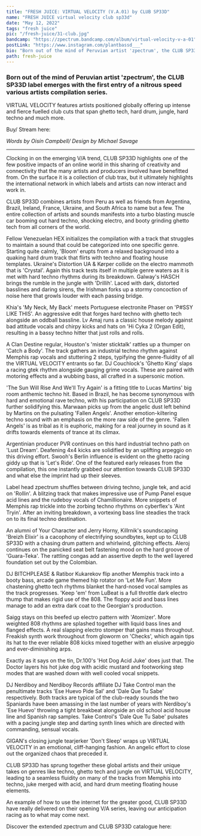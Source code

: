 ---
title: "FRESH JUICE: VIRTUAL VELOCITY (V.A.01) by CLUB SP33D"
name: "FRESH JUICE virtual velocity club sp33d"
date: "May 12, 2022"
tags: "fresh juice"
pic: "/fresh-juice/31-club.jpg"
bandcamp: "https://zpectrum.bandcamp.com/album/virtual-velocity-v-a-01"
postLink: "https://www.instagram.com/plantbassd___"
bio: "Born out of the mind of Peruvian artist 'zpectrum', the CLUB SP33D label emerges with the first entry of a nitrous speed various artists compilation series"
path: fresh-juice
---

### Born out of the mind of Peruvian artist 'zpectrum', the CLUB SP33D label emerges with the first entry of a nitrous speed various artists compilation series.

VIRTUAL VELOCITY features artists positioned globally offering up intense and fierce fuelled club cuts that span ghetto tech, hard drum, jungle, hard techno and much more.

Buy/ Stream here: <HoverLink url="zpectrum.bandcamp.com/album/virtual-velocity-v-a-01" external inline />

<Picture src="/fresh-juice/31-sp33d.jpg" alt="club sp33d album art" size={1200} />

<p className="smallText">
  <i>Words by Oisín Campbell/ Design by Michael Savage</i>
</p>

<hr />

Clocking in on the emerging V/A trend, CLUB SP33D highlights one of the few positive impacts of an online world in this sharing of creativity and connectivity that the many artists and producers involved have benefitted from. On the surface it is a collection of club trax, but it ultimately highlights the international network in which labels and artists can now interact and work in.

CLUB SP33D combines artists from Peru as well as friends from Argentina, Brazil, Ireland, France, Ukraine, and South Africa to name but a few. The entire collection of artists and sounds manifests into a turbo blasting muscle car booming out hard techno, shocking electro, and booty grinding ghetto tech from all corners of the world.

Fellow Venezuelan HEX initializes the compilation with a track that struggles to maintain a sound that could be categorized into one specific genre. Starting quite calmly, 'Bloom' erupts from a relaxed background into a quaking hard drum track that flirts with techno and floating house templates.
Ukraine's Distortion UA & Kørper collide on the electro mammoth that is 'Crystal'. Again this track tests itself in multiple genre waters as it is met with hard techno rhythms during its breakdown. Galway's HASCH brings the rumble in the jungle with 'Drillih'. Laced with dark, distorted basslines and daring sirens, the Irishman forks up a stormy concoction of noise here that growls louder with each passing bridge.

Khia's 'My Neck, My Back' meets Portuguese electronite Phaser on 'P#SSY LIKE THIS'. An aggressive edit that forges hard techno with ghetto tech alongside an oddball bassline.
Lv Amaj runs a classic house melody against bad attitude vocals and chirpy kicks and hats on 'Hi Cyka 2 (Organ Edit), resulting in a bassy techno hitter that just rolls and rolls.

A Clan Destine regular, Houston's 'mister sticktalk' rattles up a thumper on 'Catch a Body'. The track gathers an industrial techno rhythm against Memphis rap vocals and stuttering 2 steps, typifying the genre-fluidity of all the VIRTUAL VELOCITY entrants so far.
DJ Couchlock's 'Ghetto King' slaps a racing gtek rhythm alongside gauging grime vocals. These are paired with motoring effects and a wubbing bass, all crafted in a supersonic motion.

<Picture src="/fresh-juice/31-shiny-club.png" alt="club sp33d shiny art" size={1200} />

'The Sun Will Rise And We'll Try Again' is a fitting title to Lucas Martins' big room anthemic techno hit. Based in Brazil, he has become synonymous with hard and emotional rave techno, with his participation on CLUB SP33D further solidifying this.
Marwaan picks up from the angelic dust left behind by Martins on the pulsating 'Fallen Angels'. Another emotion-kiltering techno sound with an emphasis on the more raw side of the genre. 'Fallen Angels' is as tribal as it is euphoric, making for a real journey in sound as it drifts towards elements of trance at its climax.

Argentinian producer PVR continues on this hard industrial techno path on 'Lust Dream'. Deafening 4x4 kicks are solidified by an uplifting arpeggio on this driving effort.
Swooh's Berlin influence is evident on the ghetto racing giddy up that is 'Let's Ride'. One of the featured early releases from the compilation, this one instantly grabbed our attention towards CLUB SP33D and what else the imprint had up their sleeves.

Label head zpectrum shuffles between driving techno, jungle tek, and acid on 'Rollin'. A blitzing track that makes impressive use of Pump Panel esque acid lines and the rudeboy vocals of Chamillionaire.
More snippets of Memphis rap trickle into the zorbing techno rhythms on cyberflex's 'Aint Tryin'. After an inviting breakdown, a vortexing bass line steadies the track on to its final techno destination.

An alumni of Your Character and Jerry Horny, Killrnik's soundscaping 'Breizh Elixir' is a cacophony of electrifying soundbytes, kept up to CLUB SP33D with a chasing drum pattern and whirlwind, glitching effects.
Aleroj continues on the panicked seat belt fastening mood on the hard groove of 'Guara-Teka'. The rattling congas add an assertive depth to the well layered foundation set out by the Colombian.

DJ BITCHPLEASE & Ratibor Kukarekov flip another Memphis track into a booty bass, arcade game themed hip rotator on 'Let Me Fun'. More chastening ghetto tech rhythms blanket the hard-nosed vocal samples as the track progresses.
'Keep 'em' from LuBeat is a full throttle dark electro thump that makes rigid use of the 808. The floppy acid and bass lines manage to add an extra dark coat to the Georgian's production.

Saigg stays on this beefed up electro pattern with 'Atomizer'. More weighted 808 rhythms are splashed together with liquid bass lines and flanged effects. A real slapping electro stomper that gains mass throughout.
Freakish synth work throughout from gloworm on 'Checks', which again tips its hat to the ever reliable 808 kicks mixed together with an elusive arpeggio and ever-diminishing arps.

Exactly as it says on the tin, Dr.100's 'Hot Dog Acid Juke' does just that. The Doctor layers his hot juke dog with acidic mustard and footworking step modes that are washed down with well cooled vocal snippets.

DJ Nerdiboy and Nerdiboy Records affiliate DJ Take Control man the penultimate tracks 'Ese Huevo Pide Sal' and 'Dale Que Tu Sabe' respectively. Both tracks are typical of the club-ready sounds the two Spaniards have been amassing in the last number of years with Nerdiboy's 'Ese Huevo' throwing a tight breakbeat alongside an old school acid house line and Spanish rap samples.
Take Control's 'Dale Que Tu Sabe' pulsates with a pacing jungle step and darting synth lines which are directed with commanding, sensual vocals.

GIGAN's closing jungle tearjerker 'Don't Sleep' wraps up VIRTUAL VELOCITY in an emotional, cliff-hanging fashion. An angelic effort to close out the organized chaos that preceded it.

CLUB SP33D has sprung together these global artists and their unique takes on genres like techno, ghetto tech and jungle on VIRTUAL VELOCITY, leading to a seamless fluidity on many of the tracks from Memphis into techno, juke merged with acid, and hard drum meeting floating house elements.

An example of how to use the internet for the greater good, CLUB SP33D have really delivered on their opening V/A series, leaving our anticipation racing as to what may come next.

<Picture src="/fresh-juice/31-zpectrum.png" alt="zpectrum album art" size={1200} />

Discover the extended zpectrum and CLUB SP33D catalogue here: <HoverLink url="zpectrum.bandcamp.com/" external inline />

